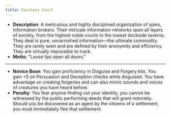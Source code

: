 ```yaml
---
title: Faceless Court
---
```


- **Description**: A meticulous and highly disciplined organization of spies, information brokers. Their intricate information networks span all layers of society, from the highest noble courts to the lowest dockside taverns. They deal in pure, unvarnished information—the ultimate commodity. They are rarely seen and are defined by their anonymity and efficiency. They are virtually impossible to track. 
- **Motto**: "Loose lips open all doors."
---
- **Novice Boon**: You gain proficiency in Disguise and Forgery kits. You gain +5 on Persuasion and Deception checks while disguised. You have advantage on creating forgeries and can also mimic sounds and voices of creatures you have heard before.
- **Penalty**: You fear anyone finding out your identity, you cannot be witnessed by the public performing deeds that will grant notoriety. Should you be discovered as an agent by the citizens of a settlement, you must immediately flee that settlement.
